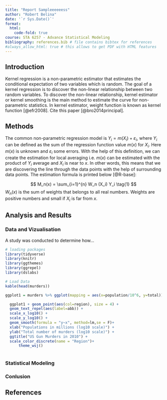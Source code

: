 ```yaml
---
title: "Report Sampleeeeeess"
author: "Robert Belina"
date: '`r Sys.Date()`'
format:
  html:
    code-fold: true
course: STA 6257 - Advance Statistical Modeling
bibliography: references.bib # file contains bibtex for references
#always_allow_html: true # this allows to get PDF with HTML features
---
```


## Introduction
Kernel regression is a non-parametric estimator that estimates the conditional expectation of two variables which is random. The goal of a kernel regression is to discover the non-linear relationship between two random variables. To discover the non-linear relationship, kernel estimator or kernel smoothing is the main method to estimate the curve for non-parametric
statistics. In kernel estimator, weight function is known as kernel function [@efr2008]. Cite this paper [@bro2014principal].


## Methods


The common non-parametric regression model is $Y_i = m(X_i) + \varepsilon_i$, where
$Y_i$ can be defined as the sum of the regression function value $m(x)$ for $X_i$.
Here $m(x)$ is unknown and $\varepsilon_i$ some errors. With the help of this definition, we can create the estimation for
local averaging i.e. $m(x)$ can be estimated with the product of $Y_i$ average
and $X_i$ is near to $x$. In other words, this means that we are discovering
the line through the data points with the help of surrounding data points.
The estimation formula is printed below [@R-base]:

$$
M_n(x) = \sum_{i=1}^{n} W_n (X_i) Y_i  \tag{1}
$$
$W_n(x)$ is the sum of weights that belongs to all real numbers. Weights
are positive numbers and small if $X_i$ is far from $x$.

## Analysis and Results
### Data and Vizualisation
A study was conducted to determine how...

```r
# loading packages 
library(tidyverse)
library(knitr)
library(ggthemes)
library(ggrepel)
library(dslabs)
```


```r
# Load Data
kable(head(murders))

ggplot1 = murders %>% ggplot(mapping = aes(x=population/10^6, y=total)) 

  ggplot1 + geom_point(aes(col=region), size = 4) +
  geom_text_repel(aes(label=abb)) +
  scale_x_log10() +
  scale_y_log10() +
  geom_smooth(formula = "y~x", method=lm,se = F)+
  xlab("Populations in millions (log10 scale)") + 
  ylab("Total number of murders (log10 scale)") +
  ggtitle("US Gun Murders in 2010") +
  scale_color_discrete(name = "Region")+
      theme_wsj()
  

```

### Statistical Modeling

### Conlusion

## References

